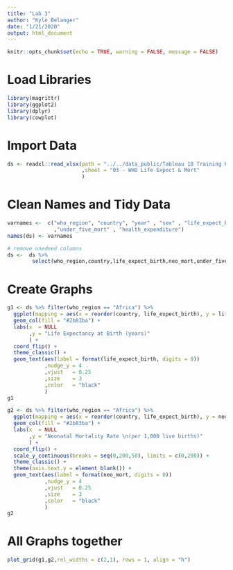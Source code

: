 ```yaml
---
title: "Lab 3"
author: "Kyle Belanger"
date: "1/21/2020"
output: html_document
---
```


```r
knitr::opts_chunk$set(echo = TRUE, warning = FALSE, message = FALSE)
```

# Load Libraries

```r
library(magrittr)
library(ggplot2)
library(dplyr)
library(cowplot)
```

# Import Data

```r
ds <- readxl::read_xlsx(path = "../../data_public/Tableau 10 Training Practice Data.xlsx"
                        ,sheet = "03 - WHO Life Expect & Mort"
                        )

```

# Clean Names and Tidy Data

```r
varnames <-  c("who_region", "country", "year" , "sex" , "life_expect_birth" , "neo_mort"
               ,"under_five_mort" , "health_expenditure")
names(ds) <- varnames

# remove unedeed columns 
ds <-  ds %>% 
        select(who_region,country,life_expect_birth,neo_mort,under_five_mort,health_expenditure)


```

# Create Graphs

```r
g1 <- ds %>% filter(who_region == "Africa") %>% 
  ggplot(mapping = aes(x = reorder(country, life_expect_birth), y = life_expect_birth)) +
  geom_col(fill = "#2b83ba") +
  labs(x  = NULL
       ,y = "Life Expectancy at Birth (years)"
       ) + 
  coord_flip() +
  theme_classic() +
  geom_text(aes(label = format(life_expect_birth, digits = 0))
            ,nudge_y = 4
            ,vjust   = 0.25
            ,size    = 3 
            ,color   = "black"
            )
g1

g2 <- ds %>% filter(who_region == "Africa") %>% 
  ggplot(mapping = aes(x = reorder(country, life_expect_birth), y = neo_mort)) +
  geom_col(fill = "#2b83ba") +
  labs(x  = NULL
       ,y = "Neonatal Mortality Rate \n(per 1,000 live births)"
       ) + 
  coord_flip() +
  scale_y_continuous(breaks = seq(0,200,50), limits = c(0,200)) +
  theme_classic() +
  theme(axis.text.y = element_blank()) +
  geom_text(aes(label = format(neo_mort, digits = 0))
            ,nudge_y = 4
            ,vjust   = 0.25
            ,size    = 3 
            ,color   = "black"
            )
g2
```

# All Graphs together

```r
plot_grid(g1,g2,rel_widths = c(2,1), rows = 1, align = "h")
```

